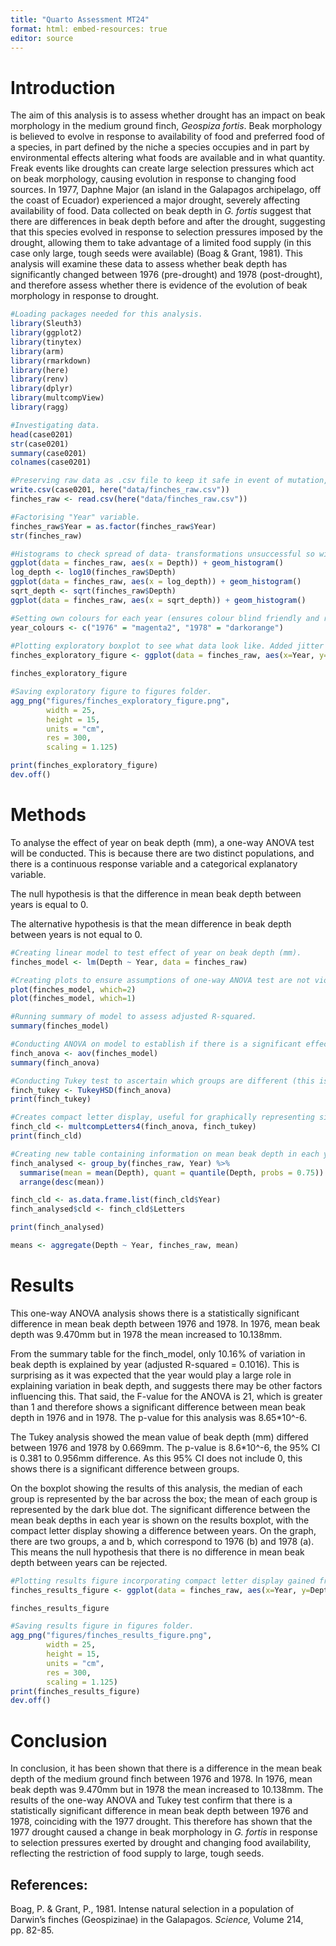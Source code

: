```yaml
---
title: "Quarto Assessment MT24"
format: html: embed-resources: true
editor: source
---
```


# Introduction

The aim of this analysis is to assess whether drought has an impact on beak morphology in the medium ground finch, *Geospiza fortis*.
Beak morphology is believed to evolve in response to availability of food and preferred food of a species, in part defined by the niche a species occupies and in part by environmental effects altering what foods are available and in what quantity.
Freak events like droughts can create large selection pressures which act on beak morphology, causing evolution in response to changing food sources.
In 1977, Daphne Major (an island in the Galapagos archipelago, off the coast of Ecuador) experienced a major drought, severely affecting availability of food.
Data collected on beak depth in *G. fortis* suggest that there are differences in beak depth before and after the drought, suggesting that this species evolved in response to selection pressures imposed by the drought, allowing them to take advantage of a limited food supply (in this case only large, tough seeds were available) (Boag & Grant, 1981).
This analysis will examine these data to assess whether beak depth has significantly changed between 1976 (pre-drought) and 1978 (post-drought), and therefore assess whether there is evidence of the evolution of beak morphology in response to drought.

```r
#Loading packages needed for this analysis.
library(Sleuth3) 
library(ggplot2) 
library(tinytex) 
library(arm) 
library(rmarkdown)
library(here)
library(renv)
library(dplyr)
library(multcompView)
library(ragg)
```

```r
#Investigating data.
head(case0201)
str(case0201)
summary(case0201)
colnames(case0201)

#Preserving raw data as .csv file to keep it safe in event of mutation, and making new data frame which can be modified as necessary.
write.csv(case0201, here("data/finches_raw.csv"))
finches_raw <- read.csv(here("data/finches_raw.csv"))

#Factorising "Year" variable.
finches_raw$Year = as.factor(finches_raw$Year)
str(finches_raw)

#Histograms to check spread of data- transformations unsuccessful so will simply use untransformed data.
ggplot(data = finches_raw, aes(x = Depth)) + geom_histogram()
log_depth <- log10(finches_raw$Depth)
ggplot(data = finches_raw, aes(x = log_depth)) + geom_histogram()
sqrt_depth <- sqrt(finches_raw$Depth)
ggplot(data = finches_raw, aes(x = sqrt_depth)) + geom_histogram()

#Setting own colours for each year (ensures colour blind friendly and reproducible).
year_colours <- c("1976" = "magenta2", "1978" = "darkorange")
         
#Plotting exploratory boxplot to see what data look like. Added jitter to show data points, with random seed to ensure jitter is the same every time.
finches_exploratory_figure <- ggplot(data = finches_raw, aes(x=Year, y=Depth, group = Year)) + geom_boxplot(aes(color = Year)) + geom_jitter(aes(color = Year), alpha = 0.3, position = position_jitter(width = 0.2, seed=0)) + labs (x= "Year", y = "Beak depth (mm)") + scale_colour_manual(values = year_colours)

finches_exploratory_figure

#Saving exploratory figure to figures folder.
agg_png("figures/finches_exploratory_figure.png", 
        width = 25,
        height = 15,
        units = "cm",
        res = 300,
        scaling = 1.125)

print(finches_exploratory_figure)
dev.off()
```

# Methods

To analyse the effect of year on beak depth (mm), a one-way ANOVA test will be conducted.
This is because there are two distinct populations, and there is a continuous response variable and a categorical explanatory variable.

The null hypothesis is that the difference in mean beak depth between years is equal to 0.

The alternative hypothesis is that the mean difference in beak depth between years is not equal to 0.

```r

#Creating linear model to test effect of year on beak depth (mm).
finches_model <- lm(Depth ~ Year, data = finches_raw)

#Creating plots to ensure assumptions of one-way ANOVA test are not violated.
plot(finches_model, which=2)
plot(finches_model, which=1)

#Running summary of model to assess adjusted R-squared.
summary(finches_model)

#Conducting ANOVA on model to establish if there is a significant effect of year on beak depth. Produces anova table.
finch_anova <- aov(finches_model)
summary(finch_anova)

#Conducting Tukey test to ascertain which groups are different (this is already known but necessary for subsequent code). Produces Tukey post-hoc multiple comparisons table.
finch_tukey <- TukeyHSD(finch_anova)
print(finch_tukey)

#Creates compact letter display, useful for graphically representing significant differences between groups.
finch_cld <- multcompLetters4(finch_anova, finch_tukey)
print(finch_cld)

#Creating new table containing information on mean beak depth in each year, the 3rd quantile of each group and what compact letter each group belongs to.
finch_analysed <- group_by(finches_raw, Year) %>% 
  summarise(mean = mean(Depth), quant = quantile(Depth, probs = 0.75)) %>% 
  arrange(desc(mean))

finch_cld <- as.data.frame.list(finch_cld$Year)
finch_analysed$cld <- finch_cld$Letters

print(finch_analysed)

means <- aggregate(Depth ~ Year, finches_raw, mean)
```

# Results

This one-way ANOVA analysis shows there is a statistically significant difference in mean beak depth between 1976 and 1978.
In 1976, mean beak depth was 9.470mm but in 1978 the mean increased to 10.138mm.

From the summary table for the finch_model, only 10.16% of variation in beak depth is explained by year (adjusted R-squared = 0.1016).
This is surprising as it was expected that the year would play a large role in explaining variation in beak depth, and suggests there may be other factors influencing this.
That said, the F-value for the ANOVA is 21, which is greater than 1 and therefore shows a significant difference between mean beak depth in 1976 and in 1978.
The p-value for this analysis was 8.65\*10\^-6.

The Tukey analysis showed the mean value of beak depth (mm) differed between 1976 and 1978 by 0.669mm.
The p-value is 8.6\*10\^-6, the 95% CI is 0.381 to 0.956mm difference.
As this 95% CI does not include 0, this shows there is a significant difference between groups.

On the boxplot showing the results of this analysis, the median of each group is represented by the bar across the box; the mean of each group is represented by the dark blue dot.
The significant difference between the mean beak depths in each year is shown on the results boxplot, with the compact letter display showing a difference between years.
On the graph, there are two groups, a and b, which correspond to 1976 (b) and 1978 (a).
This means the null hypothesis that there is no difference in mean beak depth between years can be rejected.

```r

#Plotting results figure incorporating compact letter display gained from analysis. Code is similar to that for exploratory figure but have added code to show mean of each group and compact letter display for each group on graph.
finches_results_figure <- ggplot(data = finches_raw, aes(x=Year, y=Depth, group = Year)) + geom_boxplot(aes(color = Year)) + geom_jitter(aes(color = Year), alpha = 0.3, position = position_jitter(width = 0.2, seed=0)) + labs (x= "Year", y = "Beak depth (mm)") + scale_colour_manual(values = year_colours) + stat_summary(fun=mean, colour = "darkblue", geom = "pointrange", shape = 16, size = 0.3, show.legend = FALSE) + geom_text(data = finch_analysed, aes(x=Year, y= quant, label = cld), size = 5, vjust = -1, hjust = -6)

finches_results_figure

#Saving results figure in figures folder.
agg_png("figures/finches_results_figure.png", 
        width = 25,
        height = 15,
        units = "cm",
        res = 300,
        scaling = 1.125)
print(finches_results_figure)
dev.off()

```

# Conclusion

In conclusion, it has been shown that there is a difference in the mean beak depth of the medium ground finch between 1976 and 1978.
In 1976, mean beak depth was 9.470mm but in 1978 the mean increased to 10.138mm.
The results of the one-way ANOVA and Tukey test confirm that there is a statistically significant difference in mean beak depth between 1976 and 1978, coinciding with the 1977 drought.
This therefore has shown that the 1977 drought caused a change in beak morphology in *G. fortis* in response to selection pressures exerted by drought and changing food availability, reflecting the restriction of food supply to large, tough seeds.

## References:

Boag, P. & Grant, P., 1981.
Intense natural selection in a population of Darwin's finches (Geospizinae) in the Galapagos.
*Science,* Volume 214, pp. 82-85.
